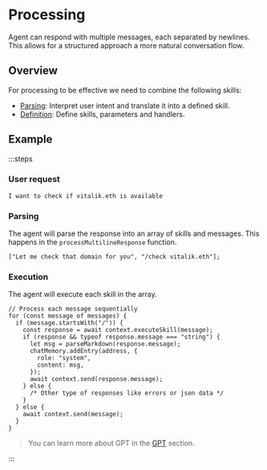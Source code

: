 # Processing

Agent can respond with multiple messages, each separated by newlines. This allows for a structured approach a more natural conversation flow.

## Overview

For processing to be effective we need to combine the following skills:

- [Parsing](/skills/parsing): Interpret user intent and translate it into a defined skill.
- [Definition](/skills/definition): Define skills, parameters and handlers.

## Example

:::steps

### User request

```
I want to check if vitalik.eth is available
```

### Parsing

The agent will parse the response into an array of skills and messages. This happens in the `processMultilineResponse` function.

```tsx [gpt.ts]
["Let me check that domain for you", "/check vitalik.eth"];
```

### Execution

The agent will execute each skill in the array.

```tsx [index.ts]
// Process each message sequentially
for (const message of messages) {
  if (message.startsWith("/")) {
    const response = await context.executeSkill(message);
    if (response && typeof response.message === "string") {
      let msg = parseMarkdown(response.message);
      chatMemory.addEntry(address, {
        role: "system",
        content: msg,
      });
      await context.send(response.message);
    } else {
      /* Other type of responses like errors or json data */
    }
  } else {
    await context.send(message);
  }
}
```

> You can learn more about GPT in the [GPT](/middlewares/gpt.mdx) section.

:::
